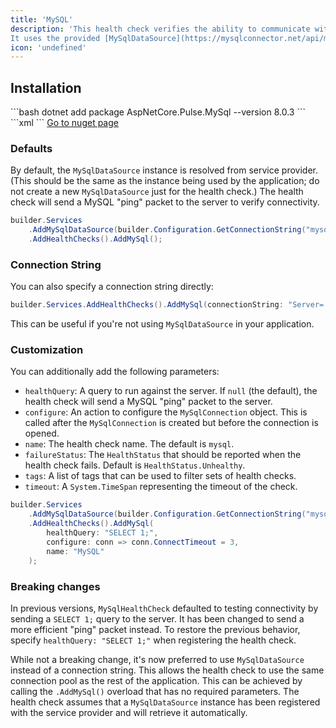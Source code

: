 ```yaml
---
title: 'MySQL'
description: 'This health check verifies the ability to communicate with a MySQL Server.
It uses the provided [MySqlDataSource](https://mysqlconnector.net/api/mysqlconnector/mysqldatasourcetype/) or a connection string to connect to the server.'
icon: 'undefined'
---
```


## Installation

<Tabs>
  <Tab title=".NET CLI">
    ```bash
    dotnet add package AspNetCore.Pulse.MySql --version 8.0.3
    ```
  </Tab>
  <Tab title="Package Reference">
    ```xml
    <PackageReference Include="AspNetCore.Pulse.MySql" Version="8.0.3" />
    ```
  </Tab>
  <Tab title="Nuget">
    <a href="https://www.nuget.org/packages/AspNetCore.Pulse.MySql/" target="_blank">Go to nuget page</a>
  </Tab>
</Tabs>


### Defaults

By default, the `MySqlDataSource` instance is resolved from service provider.
(This should be the same as the instance being used by the application; do not create a new `MySqlDataSource` just for the health check.)
The health check will send a MySQL "ping" packet to the server to verify connectivity.

```csharp
builder.Services
    .AddMySqlDataSource(builder.Configuration.GetConnectionString("mysql")) // using the MySqlConnector.DependencyInjection package
    .AddHealthChecks().AddMySql();
```

### Connection String

You can also specify a connection string directly:

```csharp
builder.Services.AddHealthChecks().AddMySql(connectionString: "Server=...;User Id=...;Password=...");
```

This can be useful if you're not using `MySqlDataSource` in your application.

### Customization

You can additionally add the following parameters:

* `healthQuery`: A query to run against the server. If `null` (the default), the health check will send a MySQL "ping" packet to the server.
* `configure`: An action to configure the `MySqlConnection` object. This is called after the `MySqlConnection` is created but before the connection is opened.
* `name`: The health check name. The default is `mysql`.
* `failureStatus`: The `HealthStatus` that should be reported when the health check fails. Default is `HealthStatus.Unhealthy`.
* `tags`: A list of tags that can be used to filter sets of health checks.
* `timeout`: A `System.TimeSpan` representing the timeout of the check.

```csharp
builder.Services
    .AddMySqlDataSource(builder.Configuration.GetConnectionString("mysql"))
    .AddHealthChecks().AddMySql(
        healthQuery: "SELECT 1;",
        configure: conn => conn.ConnectTimeout = 3,
        name: "MySQL"
    );
```

### Breaking changes

In previous versions, `MySqlHealthCheck` defaulted to testing connectivity by sending a `SELECT 1;` query to the server.
It has been changed to send a more efficient "ping" packet instead.
To restore the previous behavior, specify `healthQuery: "SELECT 1;"` when registering the health check.

While not a breaking change, it's now preferred to use `MySqlDataSource` instead of a connection string.
This allows the health check to use the same connection pool as the rest of the application.
This can be achieved by calling the `.AddMySql()` overload that has no required parameters.
The health check assumes that a `MySqlDataSource` instance has been registered with the service provider and will retrieve it automatically.

